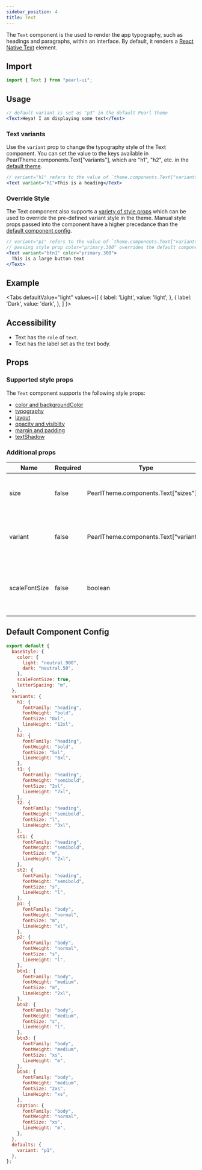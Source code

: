 ```yaml
---
sidebar_position: 4
title: Text
---
```


The `Text` component is the used to render the app typography, such as headings and paragraphs, within an interface. By default, it renders a [React Native Text](https://reactnative.dev/docs/text) element.

## Import

```jsx
import { Text } from "pearl-ui";
```

## Usage

```jsx
// default variant is set as "p3" in the default Pearl theme
<Text>Heya! I am displaying some text</Text>
```

### Text variants

Use the `variant` prop to change the typography style of the Text component. You can set the value to the keys available in <t>PearlTheme.components.Text["variants"]</t>, which are <t>"h1"</t>, <t>"h2"</t>, etc. in the [default theme](../../theming/default-theme#typography).

```jsx
// variant="h1" refers to the value of `theme.components.Text["variants"]["h1"]`
<Text variant="h1">This is a heading</Text>
```

### Override Style

The Text component also supports a [variety of style props](#supported-style-props) which can be used to override the pre-defined variant style in the theme. Manual style props passed into the component have a higher precedance than the [default component config](#default-component-config).

```jsx
// variant="p1" refers to the value of `theme.components.Text["variants"]["p1"]`
// passing style prop color="primary.300" overrides the default component config value of color="neutral.50"
<Text variant="btn1" color="primary.300">
  This is a large button text
</Text>
```

## Example


<Tabs
  defaultValue="light"
  values={[
    { label: 'Light', value: 'light', },
    { label: 'Dark', value: 'dark', },
  ]
}>
<TabItem value="light">

<Snack snackId="@agrawal-rohit/text-light" />

</TabItem>

<TabItem value="dark">

<Snack snackId="@agrawal-rohit/text-dark" />

</TabItem>
</Tabs>

## Accessibility

- Text has the `role` of `text`.
- Text has the label set as the text body.

## Props

### Supported style props

The `Text` component supports the following style props:

- [color and backgroundColor](../../core-features/style-props#color-and-background-color)
- [typography](../../core-features/style-props#typography)
- [layout](../../core-features/style-props#layout)
- [opacity and visiblity](../../core-features/style-props#opacity-and-visibility)
- [margin and padding](../../core-features/style-props#margin-and-padding)
- [textShadow](../../core-features/style-props#text-shadow)

### Additional props

| Name          | Required | Type                                          | Default | Description                                                             |
| ------------- | -------- | --------------------------------------------- | ------- | ----------------------------------------------------------------------- |
| size          | false    | <t>PearlTheme.components.Text["sizes"]</t>    |         | Size variant to use as defined in the active theme.                     |
| variant       | false    | <t>PearlTheme.components.Text["variants"]</t> | `"p1"`  | Typography variant to use as defined in the active theme.               |
| scaleFontSize | false    | <t>boolean</t>                                | `true`  | Whether to slightly scale the font size based on the screen dimensions. |

## Default Component Config

```js
export default {
  baseStyle: {
    color: {
      light: "neutral.900",
      dark: "neutral.50",
    },
    scaleFontSize: true,
    letterSpacing: "m",
  },
  variants: {
    h1: {
      fontFamily: "heading",
      fontWeight: "bold",
      fontSize: "8xl",
      lineHeight: "12xl",
    },
    h2: {
      fontFamily: "heading",
      fontWeight: "bold",
      fontSize: "5xl",
      lineHeight: "8xl",
    },
    t1: {
      fontFamily: "heading",
      fontWeight: "semibold",
      fontSize: "2xl",
      lineHeight: "7xl",
    },
    t2: {
      fontFamily: "heading",
      fontWeight: "semibold",
      fontSize: "l",
      lineHeight: "3xl",
    },
    st1: {
      fontFamily: "heading",
      fontWeight: "semibold",
      fontSize: "m",
      lineHeight: "2xl",
    },
    st2: {
      fontFamily: "heading",
      fontWeight: "semibold",
      fontSize: "s",
      lineHeight: "l",
    },
    p1: {
      fontFamily: "body",
      fontWeight: "normal",
      fontSize: "m",
      lineHeight: "xl",
    },
    p2: {
      fontFamily: "body",
      fontWeight: "normal",
      fontSize: "s",
      lineHeight: "l",
    },
    btn1: {
      fontFamily: "body",
      fontWeight: "medium",
      fontSize: "m",
      lineHeight: "2xl",
    },
    btn2: {
      fontFamily: "body",
      fontWeight: "medium",
      fontSize: "s",
      lineHeight: "l",
    },
    btn3: {
      fontFamily: "body",
      fontWeight: "medium",
      fontSize: "xs",
      lineHeight: "m",
    },
    btn4: {
      fontFamily: "body",
      fontWeight: "medium",
      fontSize: "2xs",
      lineHeight: "xs",
    },
    caption: {
      fontFamily: "body",
      fontWeight: "normal",
      fontSize: "xs",
      lineHeight: "m",
    },
  },
  defaults: {
    variant: "p1",
  },
};
```
